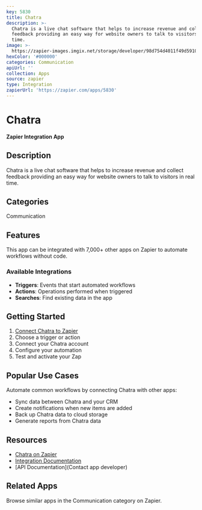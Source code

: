 ```yaml
---
key: 5830
title: Chatra
description: >-
  Chatra is a live chat software that helps to increase revenue and collect
  feedback providing an easy way for website owners to talk to visitors in real
  time.
image: >-
  https://zapier-images.imgix.net/storage/developer/98d754d4011f49d591028b12da521010.png?auto=format%2Ccompress&ixlib=python-3.0.0&q=50
hexColor: '#000000'
categories: Communication
apiUrl: ''
collection: Apps
source: zapier
type: Integration
zapierUrl: 'https://zapier.com/apps/5830'
---
```

# Chatra

**Zapier Integration App**

## Description

Chatra is a live chat software that helps to increase revenue and collect feedback providing an easy way for website owners to talk to visitors in real time.

## Categories

Communication

## Features

This app can be integrated with 7,000+ other apps on Zapier to automate workflows without code.

### Available Integrations

- **Triggers**: Events that start automated workflows
- **Actions**: Operations performed when triggered
- **Searches**: Find existing data in the app

## Getting Started

1. [Connect Chatra to Zapier](https://zapier.com/apps/5830)
2. Choose a trigger or action
3. Connect your Chatra account
4. Configure your automation
5. Test and activate your Zap

## Popular Use Cases

Automate common workflows by connecting Chatra with other apps:

- Sync data between Chatra and your CRM
- Create notifications when new items are added
- Back up Chatra data to cloud storage
- Generate reports from Chatra data

## Resources

- [Chatra on Zapier](https://zapier.com/apps/5830)
- [Integration Documentation](https://zapier.com/apps/5830/integrations)
- [API Documentation](Contact app developer)

## Related Apps

Browse similar apps in the Communication category on Zapier.
